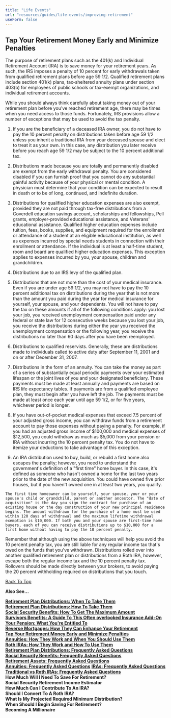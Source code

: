 ```yaml
---
title: "Life Events"
url: "resources/guides/life-events/improving-retirement"
useForm: false
---
```


Tap Your Retirement Money Early and Minimize Penalties
------------------------------------------------------

The purpose of retirement plans such as the 401(k) and Individual Retirement Account (IRA) is to save money for your retirement years. As such, the IRS imposes a penalty of 10 percent for early withdrawals taken from qualified retirement plans before age 59 1/2. Qualified retirement plans include section 401(k) plans, tax-sheltered annuity plans under section 403(b) for employees of public schools or tax-exempt organizations, and individual retirement accounts.

While you should always think carefully about taking money out of your retirement plan before you've reached retirement age, there may be times when you need access to those funds. Fortunately, IRS provisions allow a number of exceptions that may be used to avoid the tax penalty.

1.  If you are the beneficiary of a deceased IRA owner, you do not have to pay the 10 percent penalty on distributions taken before age 59 1/2 unless you inherit a traditional IRA from your deceased spouse and elect to treat it as your own. In this case, any distribution you later receive before you reach age 59 1/2 may be subject to the 10 percent additional tax.
    

3.  Distributions made because you are totally and permanently disabled are exempt from the early withdrawal penalty. You are considered disabled if you can furnish proof that you cannot do any substantial gainful activity because of your physical or mental condition. A physician must determine that your condition can be expected to result in death or to be of long, continued, and indefinite duration.
    

5.  Distributions for qualified higher education expenses are also exempt, provided they are not paid through tax-free distributions from a Coverdell education savings account, scholarships and fellowships, Pell grants, employer-provided educational assistance, and Veterans' educational assistance. Qualified higher education expenses include tuition, fees, books, supplies, and equipment required for the enrollment or attendance of a student at an eligible educational institution, as well as expenses incurred by special needs students in connection with their enrollment or attendance. If the individual is at least a half-time student, room and board are qualified higher education expenses. This exception applies to expenses incurred by you, your spouse, children and grandchildren.
    

7.  Distributions due to an IRS levy of the qualified plan.
    

9.  Distributions that are not more than the cost of your medical insurance. Even if you are under age 59 1/2, you may not have to pay the 10 percent additional tax on distributions during the year that is not more than the amount you paid during the year for medical insurance for yourself, your spouse, and your dependents. You will not have to pay the tax on these amounts if all of the following conditions apply: you lost your job, you received unemployment compensation paid under any federal or state law for 12 consecutive weeks because you lost your job, you receive the distributions during either the year you received the unemployment compensation or the following year, you receive the distributions no later than 60 days after you have been reemployed.
    

11.  Distributions to qualified reservists. Generally, these are distributions made to individuals called to active duty after September 11, 2001 and on or after December 31, 2007.
    

13.  Distributions in the form of an annuity. You can take the money as part of a series of substantially equal periodic payments over your estimated lifespan or the joint lives of you and your designated beneficiary. These payments must be made at least annually and payments are based on IRS life expectancy tables. If payments are from a qualified employee plan, they must begin after you have left the job. The payments must be made at least once each year until age 59 1/2, or for five years, whichever period is longer.
    

15.  If you have out-of-pocket medical expenses that exceed 7.5 percent of your adjusted gross income, you can withdraw funds from a retirement account to pay those expenses without paying a penalty. For example, if you had an adjusted gross income of $100,000 and medical expenses of $12,500, you could withdraw as much as $5,000 from your pension or IRA without incurring the 10 percent penalty tax. You do not have to itemize your deductions to take advantage of this exception.
    

17.  An IRA distribution used to buy, build, or rebuild a first home also escapes the penalty; however, you need to understand the government's definition of a "first time" home buyer. In this case, it's defined as someone who hasn't owned a home for the last two years prior to the date of the new acquisition. You could have owned five prior houses, but if you haven't owned one in at least two years, you qualify.
    
    The first time homeowner can be yourself, your spouse, your or your spouse's child or grandchild, parent or another ancestor. The "date of acquisition" is the day you sign the contract for purchase of an existing house or the day construction of your new principal residence begins. The amount withdrawn for the purchase of a home must be used within 120 days of withdrawal and the maximum lifetime withdrawal exemption is $10,000. If both you and your spouse are first-time home buyers, each of you can receive distributions up to $10,000 for a first home without having to pay the 10 percent penalty.
    

Remember that although using the above techniques will help you avoid the 10 percent penalty tax, you are still liable for any regular income tax that's owed on the funds that you've withdrawn. Distributions rolled over into another qualified retirement plan or distributions from a Roth IRA, however, escape both the regular income tax and the 10 percent penalty tax. Rollovers should be made directly between your brokers, to avoid paying the 20 percent withholding required on distributions that you touch.

[Back To Top](#top)

**Also See...**

[**Retirement Plan Distributions: When To Take Them**](/resources/guides/life-events/retirement-plan-distributions-fg-1)  
[**Retirement Plan Distributions: How To Take Them**](/resources/guides/life-events/retirement-plan-distributions-fg-2)    
[**Social Security Benefits: How To Get The Maximum Amount**](/resources/guides/life-events/social-security-benefits-fg)  
[**Survivors Benefits: A Guide To This Often overlooked Insurance Add-On**](/resources/guides/life-events/survivors-benefits-fg)  
[**Your Pension: What You're Entitled To**](/resources/guides/life-events/pension-fg)  
[**Reverse Mortgages: How They Can Enhance Your Retirement**](/resources/guides/life-events/reverse-mortgages-fg)  
[**Tap Your Retirement Money Early and Minimize Penalties**](/resources/guides/life-events/retirement-money-fg)  
[**Annuities: How They Work and When You Should Use Them**](/resources/guides/life-events/annuities-fg)  
[**Roth IRAs: How They Work and How To Use Them**](/resources/guides/life-events/roth-iras-fg)  
[**Retirement Plan Distributions: Frequently Asked Questions**](/resources/guides/frequently-asked-questions/retirement-plan-distributions-faq)  
[**Social Security Benefits: Frequently Asked Questions**](/resources/guides/frequently-asked-questions/social-security-benefits-faq)  
[**Retirement Assets: Frequently Asked Questions**](/resources/guides/frequently-asked-questions/retirement-assets-faq)  
[**Annuities: Frequently Asked Questions**](/resources/guides/frequently-asked-questions/annuities-faq)
[**IRAs: Frequently Asked Questions**](/resources/guides/frequently-asked-questions/iras-faq)  
[**Traditional vs Roth IRAs: Frequently Asked Questions**](/resources/guides/frequently-asked-questions/traditional-vs-roth-iras-faq)  
**How Much Will I Need To Save For Retirement?**  
**Social Security Retirement Income Estimator**  
**How Much Can I Contribute To An IRA?**  
**Should I Convert To A Roth IRA?**  
**What Is My Projected Required Minimum Distribution?**  
**When Should I Begin Saving For Retirement?**  
**Becoming A Millionaire**
